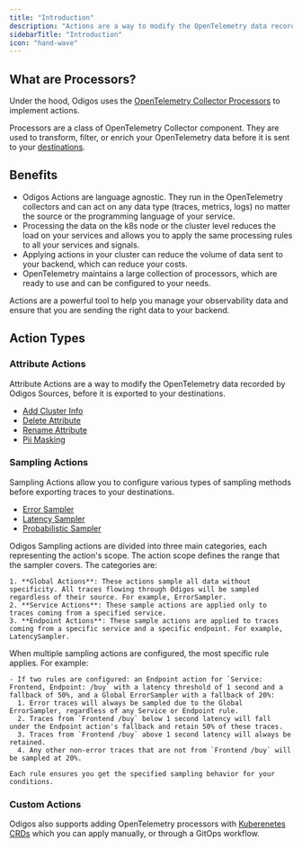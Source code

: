 ```yaml
---
title: "Introduction"
description: "Actions are a way to modify the OpenTelemetry data recorded by Odigos Sources, before it is exported to your destinations."
sidebarTitle: "Introduction"
icon: "hand-wave"
---
```


## What are Processors?

Under the hood, Odigos uses the [OpenTelemetry Collector Processors](https://opentelemetry.io/docs/collector/configuration/#processors) to implement actions.

Processors are a class of OpenTelemetry Collector component. They are used to transform, filter, or enrich your OpenTelemetry data before it is sent to your [destinations](/backends-overview).

## Benefits

- Odigos Actions are language agnostic. They run in the OpenTelemetry collectors and can act on any data type (traces, metrics, logs) no matter the source or the programming language of your service.
- Processing the data on the k8s node or the cluster level reduces the load on your services and allows you to apply the same processing rules to all your services and signals.
- Applying actions in your cluster can reduce the volume of data sent to your backend, which can reduce your costs.
- OpenTelemetry maintains a large collection of processors, which are ready to use and can be configured to your needs.

Actions are a powerful tool to help you manage your observability data and ensure that you are sending the right data to your backend.

## Action Types

### Attribute Actions

Attribute Actions are a way to modify the OpenTelemetry data recorded by Odigos Sources, before it is exported to your destinations.
  - [Add Cluster Info](/pipeline/actions/attributes/addclusterinfo)
  - [Delete Attribute](/pipeline/actions/attributes/deleteattribute)
  - [Rename Attribute](/pipeline/actions/attributes/renameattribute)
  - [Pii Masking](/pipeline/actions/attributes/piimasking)

### Sampling Actions

Sampling Actions allow you to configure various types of sampling methods before exporting traces to your destinations.
  - [Error Sampler](/pipeline/actions/sampling/errorsampler)
  - [Latency Sampler](/pipeline/actions/sampling/latencysampler)
  - [Probabilistic Sampler](/pipeline/actions/sampling/probabilisticsampler)

<AccordionGroup>
  <Accordion title="Scope Categories">
    Odigos Sampling actions are divided into three main categories, each representing the action's scope. The action scope defines the range that the sampler covers. The categories are:

    1. **Global Actions**: These actions sample all data without specificity. All traces flowing through Odigos will be sampled regardless of their source. For example, ErrorSampler.
    2. **Service Actions**: These sample actions are applied only to traces coming from a specified service.
    3. **Endpoint Actions**: These sample actions are applied to traces coming from a specific service and a specific endpoint. For example, LatencySampler.
  </Accordion>
  <Accordion title="Relation Between Sampling Actions">
    When multiple sampling actions are configured, the most specific rule applies. For example:

    - If two rules are configured: an Endpoint action for `Service: Frontend, Endpoint: /buy` with a latency threshold of 1 second and a fallback of 50%, and a Global ErrorSampler with a fallback of 20%:
      1. Error traces will always be sampled due to the Global ErrorSampler, regardless of any Service or Endpoint rule.
      2. Traces from `Frontend /buy` below 1 second latency will fall under the Endpoint action's fallback and retain 50% of these traces.
      3. Traces from `Frontend /buy` above 1 second latency will always be retained.
      4. Any other non-error traces that are not from `Frontend /buy` will be sampled at 20%.

    Each rule ensures you get the specified sampling behavior for your conditions.
  </Accordion>
</AccordionGroup>

### Custom Actions

Odigos also supports adding OpenTelemetry processors with [Kuberenetes CRDs](/pipeline/actions/crd) which you can apply manually, or through a GitOps workflow.
